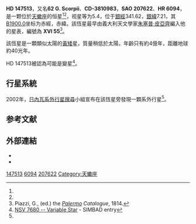 {{Starbox begin
| name = HD 147513
}}
{{Starbox observe
| epoch = [[J2000.0|J2000.0]]
| constell = [[天蠍座|天蠍座]]<ref name=SIMBAD>{{cite web
 | url=http://simbad.u-strasbg.fr/simbad/sim-id?Ident=HR+6094
 | title=Pulsating variable Star
 | publisher=Centre de Données astronomiques de Strasbourg
 | work=SIMBAD
 | accessdate=2012-07-13
 | archive-date=2018-01-16
 | archive-url=https://web.archive.org/web/20180116004459/http://simbad.u-strasbg.fr/simbad/sim-id?Ident=HR+6094
 | dead-url=no
 }}</ref><ref name=DATA>{{cite web
 | url=http://vizier.u-strasbg.fr/viz-bin/VizieR-5?-out.add=.&-source=5050&-corr=PK=HR&-out.max=9999&HR=6094
 | title=VizieR Detailed Page
 | accessdate=2012-07-13
 | archive-url=https://web.archive.org/web/20160304232425/http://vizier.u-strasbg.fr/viz-bin/VizieR-5?-out.add=.&-source=5050&-corr=PK=HR&-out.max=9999&HR=6094
 | archive-date=2016-03-04
 | dead-url=yes
 }}</ref>
| 星官 = 
| ra = {{RA|16|24|1.3}}<ref name=SIMBAD /><ref name=DATA />
| dec = {{DEC|-39|11|35}}<ref name=SIMBAD /><ref name=DATA />
| appmag_v = 5.4<ref name=SIMBAD /><ref name=DATA />
}}
{{Starbox character
| class = G1VH-04
| u-b = 0.15<ref name="BSC">Hoffleit D., Warren Jr., W.H., ''The [[Bright_Star_Catalogue|Bright Star Catalogue]]'',  5th rev. ed. (preliminary version).[http://vizier.u-strasbg.fr/viz-bin/VizieR-S?HR%206094] {{Wayback|url=http://vizier.u-strasbg.fr/viz-bin/VizieR-S?HR%206094 |date=20120222064353 }}</ref>
| b-v = 0.62<ref name="BSC"/>
| variable = 疑似變星
}}
{{Starbox astrometry
| radial_v = 10.1
| prop_mo_ra = 72.64
| prop_mo_dec = 3.41
| parallax = 77.69
| p_error = 0.86
| dist_ly = 41.96
| dist_pc=12.87
| absmag_v = 
}}
{{Starbox detail
| mass=
| radius=
| luminosity=
| temperature=
| metal=
| rotation=
| rotational_velocity=
| gravity=
| age={{nowrap|4 × 10<sup>8</sup>}}<ref name="apj687">{{cite journal
 | author=Mamajek, Eric E.; Hillenbrand, Lynne A.
 | title=Improved Age Estimation for Solar-Type Dwarfs Using Activity-Rotation Diagnostics
 | journal=The Astrophysical Journal | volume=687 | issue=2
 | pages=1264–1293 | doi=10.1086/591785 | bibcode=2008ApJ...687.1264M |arxiv = 0807.1686 |date=November 2008}}</ref> }}
{{Starbox catalog
| names =62 G. Scorpii，CD-3810983，[[SAO星表|SAO]] 207622，[[HD星表|HD]] 147513，[[HR星表|HR]] 6094}}
{{Starbox reference |Simbad=HR+6094}}
{{Starbox end}}

'''HD 147513'''，又名'''62 G. Scorpii'''、'''CD-3810983'''，'''SAO 207622'''、'''HR 6094'''，是一颗位於[[天蠍座|天蠍座]]的恒星<ref name=SIMBAD /><ref name=DATA />，视星等为5.4，位于[[銀道座標系|銀經]]341.62，[[銀道座標系|銀緯]]7.21，其[[B1900.0|B1900.0]]坐标为赤經{{RA|16|17|14.7}}，赤緯{{DEC|-38|7.21|33}}。該恆星最早由義大利天文學家[[朱塞普·皮亞齊|朱塞普·皮亞齊]]編入他的星表，編號為 '''XVI 55'''<ref>Piazzi, G., (ed.) the ''[[Palermo|Palermo]] Catalogue'', 1814.</ref>。

該恆星是一顆類似太陽的[[黃矮星|黃矮星]]，質量稍低於太陽，年齡只有約4億年，距離地球約40光年。

HD 147513被認為可能是變星<ref>[http://simbad.u-strasbg.fr/simbad/sim-id?Ident=NSV+7680 NSV 7680 -- Variable Star] {{Wayback|url=http://simbad.u-strasbg.fr/simbad/sim-id?Ident=NSV+7680 |date=20160307200611 }} - SIMBAD entry</ref>。

==行星系統==
2002年，[[日內瓦系外行星搜尋|日內瓦系外行星搜尋]]小組宣布在該恆星旁發現一顆系外行星<ref name="Mayor2004"/>。

{{OrbitboxPlanet begin
| table_ref = <ref name="Mayor2004"/> 
}}
{{OrbitboxPlanet
| exoplanet = [[HD_147513_b|b]]
| mass = >1.21
| period = 528.4 ± 6.3
| semimajor = 1.32
| eccentricity = 0.26 ± 0.05
}}
{{Orbitbox end}}

== 参考文献 ==
{{Reflist|colwidth=30em|refs=

<ref name="Mayor2004">{{cite journal | url=http://www.aanda.org/articles/aa/full/2004/07/aa0250/aa0250.html | title=The CORALIE survey for southern extra-solar planets XII. Orbital solutions for 16 extra-solar planets discovered with CORALIE | last1=Mayor | first1=M. | last2=Udry | first2=S. | last3=Naef | first3=D. | last4=Pepe | first4=F. | last5=Queloz | first5=D. | last6=Santos | first6=N. C. | last7=Burnet | first7=M. | display-authors=1 | journal=Astronomy and Astrophysics | volume=415 | issue=1 | pages=391–402 | year=2004 | arxiv=astro-ph/0310316 | bibcode=2004A&A...415..391M | doi=10.1051/0004-6361:20034250 | access-date=2012-11-16 | archive-date=2019-06-16 | archive-url=https://web.archive.org/web/20190616102507/https://www.aanda.org/articles/aa/full/2004/07/aa0250/aa0250.html | dead-url=no }}</ref>

}}

==外部連結==
* {{cite web | url=http://exoplanet.eu/star.php?st=HD+147513 | title=HD 147513 | work=The Extrasolar Planets Encyclopaedia | accessdate=2012-11-16 | archive-date=2012-02-29 | archive-url=https://web.archive.org/web/20120229100853/http://exoplanet.eu/star.php?st=HD+147513 | dead-url=no }}
* {{cite web | url=http://www.extrasolar.net/planettour.asp?StarCatId=normal&StarId=174 | title=HD 147513 | work=Extrasolar Visions | deadurl=yes | archiveurl=https://web.archive.org/web/20110605070752/http://www.extrasolar.net/planettour.asp?StarCatId=normal&StarId=174 | archivedate=2011-06-05 | accessdate=2012-11-16 }}

[[Category:HD和HDE天體|147513]]
[[Category:HR天體|6094]]
[[Category:SAO天體|207622]]
[[Category:天蠍座|Category:天蠍座]]